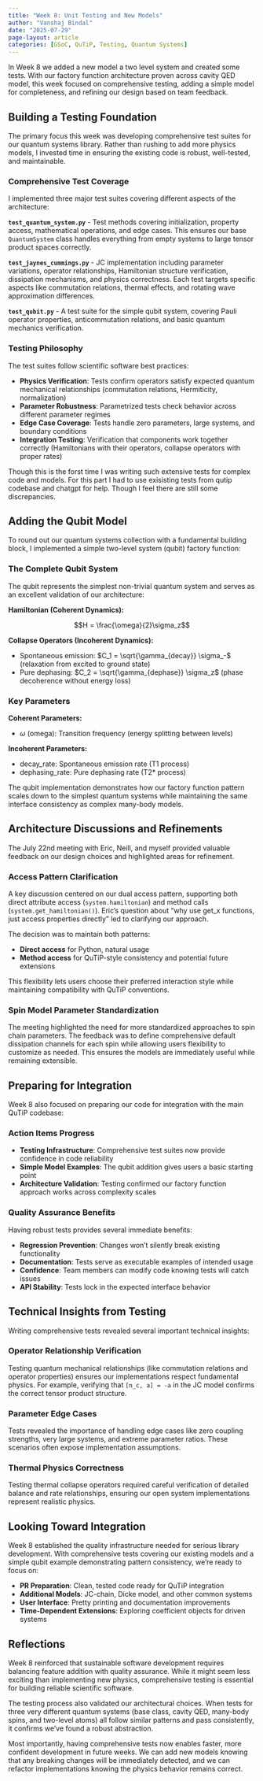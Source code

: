 ```yaml
---
title: "Week 8: Unit Testing and New Models"
author: "Vanshaj Bindal"
date: "2025-07-29"
page-layout: article
categories: [GSoC, QuTiP, Testing, Quantum Systems]
---
```


In Week 8 we added a new model a two level system and created some tests. With our factory function architecture proven across cavity QED model, this week focused on comprehensive testing, adding a simple model for completeness, and refining our design based on team feedback.

## Building a Testing Foundation

The primary focus this week was developing comprehensive test suites for our quantum systems library. Rather than rushing to add more physics models, I invested time in ensuring the existing code is robust, well-tested, and maintainable.

### Comprehensive Test Coverage

I implemented three major test suites covering different aspects of the architecture:

**`test_quantum_system.py`** - Test methods covering initialization, property access, mathematical operations, and edge cases. This ensures our base `QuantumSystem` class handles everything from empty systems to large tensor product spaces correctly.

**`test_jaynes_cummings.py`** - JC implementation including parameter variations, operator relationships, Hamiltonian structure verification, dissipation mechanisms, and physics correctness. Each test targets specific aspects like commutation relations, thermal effects, and rotating wave approximation differences.

**`test_qubit.py`** - A test suite for the simple qubit system, covering Pauli operator properties, anticommutation relations, and basic quantum mechanics verification.

### Testing Philosophy

The test suites follow scientific software best practices:

- **Physics Verification**: Tests confirm operators satisfy expected quantum mechanical relationships (commutation relations, Hermiticity, normalization)
- **Parameter Robustness**: Parametrized tests check behavior across different parameter regimes  
- **Edge Case Coverage**: Tests handle zero parameters, large systems, and boundary conditions
- **Integration Testing**: Verification that components work together correctly (Hamiltonians with their operators, collapse operators with proper rates)

Though this is the forst time I was writing such extensive tests for complex code and models. For this part I had to use exisisting tests from qutip codebase and chatgpt for help. Though I feel there are still some discrepancies.

## Adding the Qubit Model

To round out our quantum systems collection with a fundamental building block, I implemented a simple two-level system (qubit) factory function:

### The Complete Qubit System

The qubit represents the simplest non-trivial quantum system and serves as an excellent validation of our architecture:

**Hamiltonian (Coherent Dynamics):**

$$H = \frac{\omega}{2}\sigma_z$$

**Collapse Operators (Incoherent Dynamics):**

- Spontaneous emission: $C_1 = \sqrt{\gamma_{decay}} \sigma_-$ (relaxation from excited to ground state)
- Pure dephasing: $C_2 = \sqrt{\gamma_{dephase}} \sigma_z$ (phase decoherence without energy loss)

### Key Parameters

**Coherent Parameters:**

- $\omega$ (omega): Transition frequency (energy splitting between levels)

**Incoherent Parameters:**

- decay_rate: Spontaneous emission rate (T1 process)
- dephasing_rate: Pure dephasing rate (T2* process)

The qubit implementation demonstrates how our factory function pattern scales down to the simplest quantum systems while maintaining the same interface consistency as complex many-body models.

## Architecture Discussions and Refinements

The July 22nd meeting with Eric, Neill, and myself provided valuable feedback on our design choices and highlighted areas for refinement.

### Access Pattern Clarification

A key discussion centered on our dual access pattern, supporting both direct attribute access (`system.hamiltonian`) and method calls (`system.get_hamiltonian()`). Eric's question about "why use get_x functions, just access properties directly" led to clarifying our approach.

The decision was to maintain both patterns:

- **Direct access** for Python, natural usage
- **Method access** for QuTiP-style consistency and potential future extensions

This flexibility lets users choose their preferred interaction style while maintaining compatibility with QuTiP conventions.

### Spin Model Parameter Standardization

The meeting highlighted the need for more standardized approaches to spin chain parameters. The feedback was to define comprehensive default dissipation channels for each spin while allowing users flexibility to customize as needed. This ensures the models are immediately useful while remaining extensible.

## Preparing for Integration

Week 8 also focused on preparing our code for integration with the main QuTiP codebase:

### Action Items Progress
- **Testing Infrastructure**: Comprehensive test suites now provide confidence in code reliability
- **Simple Model Examples**: The qubit addition gives users a basic starting point
- **Architecture Validation**: Testing confirmed our factory function approach works across complexity scales

### Quality Assurance Benefits
Having robust tests provides several immediate benefits:

- **Regression Prevention**: Changes won't silently break existing functionality
- **Documentation**: Tests serve as executable examples of intended usage
- **Confidence**: Team members can modify code knowing tests will catch issues
- **API Stability**: Tests lock in the expected interface behavior

## Technical Insights from Testing

Writing comprehensive tests revealed several important technical insights:

### Operator Relationship Verification
Testing quantum mechanical relationships (like commutation relations and operator properties) ensures our implementations respect fundamental physics. For example, verifying that `[n_c, a] = -a` in the JC model confirms the correct tensor product structure.

### Parameter Edge Cases
Tests revealed the importance of handling edge cases like zero coupling strengths, very large systems, and extreme parameter ratios. These scenarios often expose implementation assumptions.

### Thermal Physics Correctness
Testing thermal collapse operators required careful verification of detailed balance and rate relationships, ensuring our open system implementations represent realistic physics.

## Looking Toward Integration

Week 8 established the quality infrastructure needed for serious library development. With comprehensive tests covering our existing models and a simple qubit example demonstrating pattern consistency, we're ready to focus on:

- **PR Preparation**: Clean, tested code ready for QuTiP integration
- **Additional Models**: JC-chain, Dicke model, and other common systems
- **User Interface**: Pretty printing and documentation improvements
- **Time-Dependent Extensions**: Exploring coefficient objects for driven systems

## Reflections

Week 8 reinforced that sustainable software development requires balancing feature addition with quality assurance. While it might seem less exciting than implementing new physics, comprehensive testing is essential for building reliable scientific software.

The testing process also validated our architectural choices. When tests for three very different quantum systems (base class, cavity QED, many-body spins, and two-level atoms) all follow similar patterns and pass consistently, it confirms we've found a robust abstraction.

Most importantly, having comprehensive tests now enables faster, more confident development in future weeks. We can add new models knowing that any breaking changes will be immediately detected, and we can refactor implementations knowing the physics behavior remains correct.
